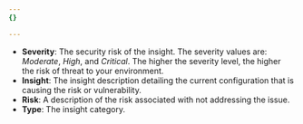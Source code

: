 ```yaml
---
{}

---
```


* **Severity**: The security risk of the insight. The severity values are: *Moderate*, *High*, and *Critical*. The higher the severity level, the higher the risk of threat to your environment.
* **Insight**: The insight description detailing the current configuration that is causing the risk or vulnerability.
* **Risk**: A description of the risk associated with not addressing the issue.
* **Type**: The insight category.
